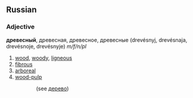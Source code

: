 ==Russian==
===Adjective===
'''древесный''', древесная, древесное, древесные (drevésnyj, drevésnaja, drevésnoje, drevésnyje) ''m/f/n/pl''

#[[wood]], [[woody]], [[ligneous]]
#[[fibrous]]
#[[arboreal]]
#[[wood-pulp]]


::(see [[дерево]])